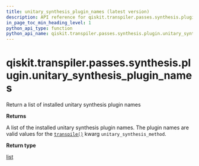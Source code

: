 ```yaml
---
title: unitary_synthesis_plugin_names (latest version)
description: API reference for qiskit.transpiler.passes.synthesis.plugin.unitary_synthesis_plugin_names in the latest version of qiskit
in_page_toc_min_heading_level: 1
python_api_type: function
python_api_name: qiskit.transpiler.passes.synthesis.plugin.unitary_synthesis_plugin_names
---
```


<span id="qiskit-transpiler-passes-synthesis-plugin-unitary-synthesis-plugin-names" />

# qiskit.transpiler.passes.synthesis.plugin.unitary\_synthesis\_plugin\_names

<Function id="qiskit.transpiler.passes.synthesis.plugin.unitary_synthesis_plugin_names" isDedicatedPage={true} github="https://github.com/Qiskit/qiskit/tree/stable/1.4/qiskit/transpiler/passes/synthesis/plugin.py#L647-L657" signature="qiskit.transpiler.passes.synthesis.plugin.unitary_synthesis_plugin_names()">
  Return a list of installed unitary synthesis plugin names

  **Returns**

  A list of the installed unitary synthesis plugin names. The plugin names are valid values for the [`transpile()`](compiler#qiskit.compiler.transpile "qiskit.compiler.transpile") kwarg `unitary_synthesis_method`.

  **Return type**

  [list](https://docs.python.org/3/library/stdtypes.html#list "(in Python v3.13)")
</Function>

